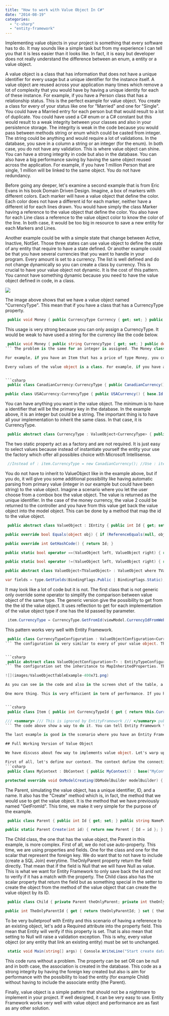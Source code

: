 ```yaml
---
title: "How to work with Value Object In C#"
date: "2014-08-19"
categories: 
  - "c-sharp"
  - "entity-framework"
---
```


Implementing value objects in your project is something that every software has to do. It may sounds like a simple task but from my experience I can tell you that it is less easier than it looks like. In fact, it is easy but developer does not really understand the difference between an enum, a entity or a value object.

A value object is a class that has information that does not have a unique identifier for every usage but a unique identifier for the instance itself. A value object are reused across your application many times which remove a lot of complexity that you would have by having a unique identity for each of these instance. For example, if you have a Person class that has a relationship status. This is the perfect example for value object. You create a class for every of your status like one for "Married" and one for "Single". You could have a Married entry for each person but that would result to a lot of duplicate. You could have used a C# enum or a C# constant but this would result to a weak integrity between your classes and also in your persistence storage. The integrity is weak in the code because you would pass between methods string or enum which could be casted from integer. The string could be anything and would require a lot of validations. In the database, you save in a column a string or an integer (for the enum). In both case, you do not have any validation. This is where value object can shine. You can have a strong integrity in code but also in the database. You can also have a big performance saving by having the same object reused across the application. For example, if you have 1 million Person that are single, 1 million will be linked to the same object. You do not have redundancy.

Before going any deeper, let's examine a second example that is from Eric Evans in his book Domain Driven Design. Imagine, a box of markers with different colors. Each marker will have a value object that define the color. Each color does not have a different id for each marker, neither have a different id for each lines drawn. You would have simply the class Marker having a reference to the value object that define the color. You also have for each Line class a reference to the value object color to know the color of the line. In both case, it would be too big in resource to save a new entity for each Markers and Lines.

Another example could be with a simple state that change between Active, Inactive, NotSet. Those three states can use value object to define the state of any entity that require to have a state defined. Or another example could be that you have several currencies that you want to handle in your program. Every amount is set to a currency. The list is well defined and do not change dynamically so you can create a class by currency. This is crucial to have your value object not dynamic. It is the cost of this pattern. You cannot have something dynamic because you need to have the value object defined in code, in a class.

![](images/CurrencyTypeValueObjectExample-400x249.png)

The image above shows that we have a value object named "CurrencyType". This mean that if you have a class that has a CurrencyType property.


```csharp
 public void Money { public CurrencyType Currency { get; set; } public decimal Amount { get; set; } } 
```

This usage is very strong because you can only assign a CurrencyType. It would be weak to have used a string for the currency like the code below. 
```csharp
 public void Money { public string CurrencyType { get; set; } public decimal Amount { get; set; } } 
``` The problem is the same for an integer is assigned. The Money class could have used an enum but at the time of saving everything, the table would have the decimal value for the amount and an integer for the currency type. The problem is now at the database level where the integer could been altered and when loaded back in the software would cause instability. However, the value object could not be unstabilized because of the database integrity. Since every value object are reflected by a table with entries, those entries are referenced by a foreign key to the one that use the value object.

For example, if you have an Item that has a price of type Money, you could set the CurrencyType to USD. In the database, the table Item would have a column price and a column currency type. The currency type would have a foreign key to the table currency type.

Every values of the value object is a class. For example, if you have a Canadian currency and an American currency you need two classes.


```csharp
 public class CanadianCurrency:CurrencyType { public CanadianCurrency() { base.Id = 1; base.Name = "$CDN"; base.Culture = new CultureInfo(&quot;fr-CA&quot;); } }

public class USACurrency:CurrencyType { public USACurrency() { base.Id = 2; base.Name = "$USD"; base.Culture = new CultureInfo(&quot;en-US&quot;); } } 
```

You can have anything you want in the value object. The minimum is to have a identifier that will be the primary key in the database. In the example above, it is an integer but could be a string. The important thing is to have all your implementation to inherit the same class. In that case, it is CurrencyType.


```csharp
 public abstract class CurrencyType : ValueObject<CurrencyType> { public static readonly CurrencyType Canada = new CanadianCurrency(); public static readonly CurrencyType UnitedStatesOfAmerica = new USACurrency(); } 
```

The two static property act as a factory and are not required. It is just easy to select values because instead of instantiate yourself the entity your use the factory which offer all possibles choice with Microsoft Intellisense.


```csharp
 //Instead of : item.CurrencyType = new CanadianCurrency(); //Use : item.CurrencyType = CurrencyType.Canada; 
```

You do not have to inherit to ValueObject like in the example above, but if you do, it will give you some additional possibility like having automatic parsing from primary value (integer in our example but could have been string) to the value object. Imagine a scenario where you let the user choose from a combox box the value object. The value is returned as the unique identifier. In the case of the money currency, the value 2 could be returned to the controller and you have from this value get back the value object into the model object. This can be done by a method that map the id to the value object.


```csharp
 public abstract class ValueObject : IEntity { public int Id { get; set; } public string Name { get; set; }

public override bool Equals(object obj) { if (ReferenceEquals(null, obj)) { return false; } if (ReferenceEquals(this, obj)) { return true; } if (obj.GetType() != this.GetType()) { return false; } return Equals((ValueObject) obj); } protected bool Equals(ValueObject other) { return Id == other.Id; }

public override int GetHashCode() { return Id; }

public static bool operator ==(ValueObject left, ValueObject right) { return Equals(left, right); }

public static bool operator !=(ValueObject left, ValueObject right) { return !Equals(left, right); } }

public abstract class ValueObject<TValueObject> : ValueObject where TValueObject : IEntity { public static TValueObject GetFromId(int value) { Type type = typeof(TValueObject);

var fields = type.GetFields(BindingFlags.Public | BindingFlags.Static); foreach (var field in fields) { var fieldValue = (TValueObject) field.GetValue(null); if (fieldValue.Id == value) { return fieldValue; } } throw new KeyNotFoundException(string.Concat(value, "cannot be found in any static fields.")); } } 
```

It may look like a lot of code but it is not. The first class that is not generic only override some operator to simplify the comparison between value object of the same type. The generic version give the possibility to get from the the id the value object. It uses reflection to get for each implementation of the value object type if one has the Id passed by parameter.


```csharp
 item.CurrencyType = CurrencyType.GetFromId(viewModel.CurrencyIdFromWebForm); 
```

This pattern works very well with Entity Framework. 
```csharp
 public class CurrencyTypeConfiguration : ValueObjectConfiguration<CurrencyType> { public CurrencyTypeConfiguration() { } } 
``` The configuration is very similar to every of your value object. The trick is all in the inherited class, ValueObjectConfiguration that take the type in its generic parameter.


```csharp
 public abstract class ValueObjectConfiguration<T> : EntityTypeConfiguration<T> where T : ValueObject { protected ValueObjectConfiguration() { Map(a => a.MapInheritedProperties()); HasKey(p => p.Id); ToTable(typeof(T).Name, Constants.SchemaNames.ValueObject); } } 
``` The configuration set the inheritance to MapInheritedProperties. This create a single table with all classes. This mean that all value of your value object are in a single table named by the name of the generic class name. In our example, the table created by Entity Framework is named CurrencyType and has two entries. One with ID 1 and one with ID 2.

![](images/ValueObjectTableExample-400x71.png)

As you can see in the code and also in the screen shot of the table, a primary key is created. This ensure that you have a unique value object identifier but also that if you use the value object into another entity that this one is strongly referenced.

One more thing. This is very efficient in term of performance. If you have your Item, you do not need to load from the database the currency information. First, because you can have the Id directly from the entity that use the value object. This is because the foreign key is already in the table that use the value object. You only need to load if you have created a lot of data that is not stored in the class but since it is a value object all this information is already in the class. Second, because you can load the whole value object from the method we have defined in the ValueObject class. A trick is to never include/load the value object but to use the method to get back the whole object.


```csharp
 public class Item { public int CurrencyTypeId { get { return this.Currency.Id; } set { this.Currency = CurrencyType.GetFromId(value); } }

/// <summary> /// This is ignored by EntityFramework /// </summary> public CurrencyType Currency { get; set; } } 
``` The code above show a way to do it. You can tell Entity Framework to ignore property and use the CurrentyTypeId. This way, it load and save only the unique identifier and allows you to use the value object property in your business logic. As you can see, the setter of the currency type set the value object value from the GetFromId. The getter also does not link to a integer but to the currency value object. This guarantee us to use the simplest way to save value to entity (by having the foreign key in the class) and to have integrity in the value because it pass through GetFromId() method that thrown an exception if the value is not valid.

The last example is good in the scenario where you have an Entity Framework Complex Object. Complex Object cannot have a navigability association. But, if you have a normal entity, than the best is to have the foreign key in the database. If we also want to have the performance, this mean that we do not want to load the value object object with an Include (to avoid join). To be able to have performance and integrity the best is to have the entity use scalar property that hold the foreign key.

## Full Working Version of Value Object

We have discuss about few way to implements value object. Let's warp up everything in a small console application. This final version works for every situation. This mean that it works with required attribute, work by setting the property to null and having a scalar property to the value object, it also work without having to use Include statement to reduce the amount of join and finally, it can use Entity Framework when saving to avoid adding the value object but just referring to it.

First of all, let's define our context. The context define the connection string and remove everything in the configuration about lazy loading, detection and proxy. It also setup 2 entities. The first one is Parent and the second one is Child. A Child will have a reference to a Parent. The Child is referencing a Parent which simulate the "value object". 
```csharp
 public class MyContext : DbContext { public MyContext() : base("MyContextConnectionString") { base.Configuration.LazyLoadingEnabled = false; base.Configuration.AutoDetectChangesEnabled = false; base.Configuration.ProxyCreationEnabled = false; }

protected override void OnModelCreating(DbModelBuilder modelBuilder) { base.OnModelCreating(modelBuilder); modelBuilder.Entity<Parent>(); modelBuilder.Entity<Child>(); } } 
```

The Parent, simulating the value object, has a unique identifier, ID, and a name. It also has the "Create" method which is, in fact, the method that we would use to get the value object. It is the method that we have previously named "GetFromId". This time, we make it very simple for the purpose of the example.


```csharp
 public class Parent { public int Id { get; set; } public string NameParent { get; set; }

public static Parent Create(int id) { return new Parent { Id = id }; } } 
```

The Child class, the one that has the value object, the Parent in this example, is more complex. First of all, we do not use auto-property. This time, we are using properties and fields. One for the class and one for the scalar that represent the foreign key. We do want that to not have to include (create a SQL Join) everytime. TheOnlyParent property return the field directly. That mean that if the field is Null that we will have Null as value. This is what we want for Entity Framework to only save back the Id and not to verify if it has a match with the property. The Child class also has the scalar property that return the field but as something special in the setter to create the object from the method of the value object that can create the value object by its ID.


```csharp
 public class Child { private Parent theOnlyParent; private int theOnlyParentId; public int Id { get; set; } public string NameChild { get; set; } [Required] public Parent TheOnlyParent { get { return theOnlyParent; } set { theOnlyParent = value; if (value != null) TheOnlyParentId = value.Id; } }

public int TheOnlyParentId { get { return theOnlyParentId; } set { theOnlyParentId = value; theOnlyParent = Parent.Create(value); } } } 
```

To be very bulletproof with Entity and this scenario of having a reference to an existing object, let's add a Required attribute into the property field. This mean that Entity will verify if this property is set. That is also mean that setting to Null will raise a validation exception. This is why, every value object (or any entity that link an existing entity) must be set to unchanged.


```csharp
 static void Main(string[] args) { Console.WriteLine("Start create database"); Database.SetInitializer(new DropCreateDatabaseAlways<MyContext>()); Console.WriteLine("Start adding Parent"); var p1 = new Parent {NameParent = "Test Parent Name#1"}; int parentCreatedId; Console.WriteLine("Context"); using (var context = new MyContext()) { context.Set<Parent>().Add(p1); context.SaveChanges(); parentCreatedId = p1.Id; } Console.WriteLine("Start adding a child from a different context"); var c1 = new Child { NameChild= "Child #1" }; c1.TheOnlyParentId = parentCreatedId; c1.TheOnlyParent = new Parent {Id = parentCreatedId}; Console.WriteLine("Context"); using (var context = new MyContext()) { Console.WriteLine("\*Change State Child"); context.Entry(c1).State = EntityState.Added; Console.WriteLine("\*Change State Child->Parent Navigability Property"); context.Entry(c1.TheOnlyParent).State = EntityState.Unchanged; // We do not want to create but reuse Console.WriteLine("\*Save Changes"); context.SaveChanges(); } Console.WriteLine("End"); Console.ReadLine(); } 
```

This code runs without a problem. The property can be set OR can be null and in both case, the association is created in the database. This code as a strong integrity by having the foreign key created but also is aim for performance with the possibility to load the entity (for example Child) without having to include the associate entity (the Parent).

Finally, value object is a simple pattern that should not be a nightmare to implement in your project. If well designed, it can be very easy to use. Entity Framework works very well with value object and performance are as fast as any other solution.

